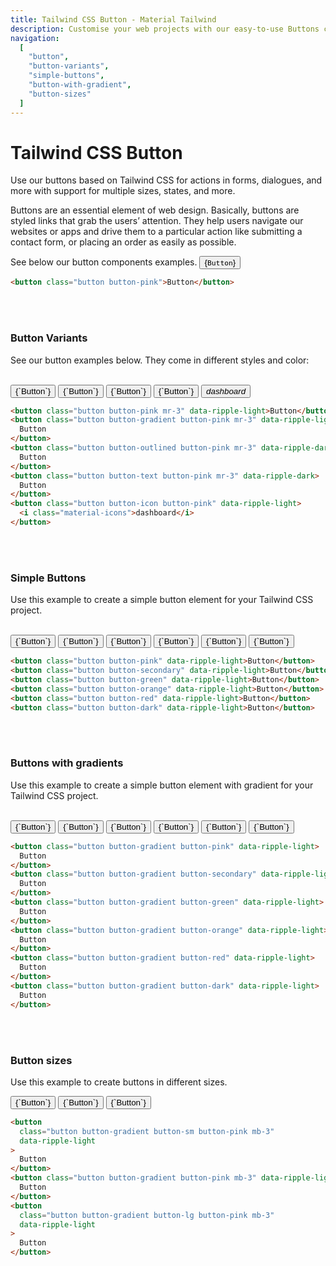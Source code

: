 ```yaml
---
title: Tailwind CSS Button - Material Tailwind
description: Customise your web projects with our easy-to-use Buttons component for Tailwind CSS using Material Design guidelines.
navigation:
  [
    "button",
    "button-variants",
    "simple-buttons",
    "button-with-gradient",
    "button-sizes"
  ]
---
```


# Tailwind CSS Button

Use our buttons based on Tailwind CSS for actions in forms, dialogues, and more with support for multiple sizes, states, and more.


Buttons are an essential element of web design. Basically, buttons are styled links
that grab the users’ attention. They help users navigate our websites or apps and
drive them to a particular action like submitting a contact form, or placing an order
as easily as possible.

See below our button components examples.
<ComponentCard id="button">
  <button className="button button-pink" data-ripple-light>
    {`Button`}
  </button>
</ComponentCard>

```html showLineNumbers
<button class="button button-pink">Button</button>
```

<br />
<br />

### Button Variants

See our button examples below. They come in different styles and color:

<br />
<ComponentCard id="button-variants">
  <div className="flex">
    <button className="button button-pink mr-3" data-ripple-light>
      {`Button`}
    </button>
    <button
      className="button button-gradient button-pink mr-3"
      data-ripple-light
    >
      {`Button`}
    </button>
    <button
      className="button button-outlined button-pink mr-3"
      data-ripple-dark
    >
      {`Button`}
    </button>
    <button className="button button-text button-pink mr-3" data-ripple-dark>
      {`Button`}
    </button>
    <button className="button button-icon button-pink" data-ripple-light>
      <i className="material-icons">dashboard</i>
    </button>
  </div>
</ComponentCard>

```html showLineNumbers
<button class="button button-pink mr-3" data-ripple-light>Button</button>
<button class="button button-gradient button-pink mr-3" data-ripple-light>
  Button
</button>
<button class="button button-outlined button-pink mr-3" data-ripple-dark>
  Button
</button>
<button class="button button-text button-pink mr-3" data-ripple-dark>
  Button
</button>
<button class="button button-icon button-pink" data-ripple-light>
  <i class="material-icons">dashboard</i>
</button>
```

<br />
<br />

### Simple Buttons

Use this example to create a simple button element for your Tailwind CSS project.

<br />
<ComponentCard id="simple-buttons">
  <div className="flex">
    <button className="button button-pink mr-3" data-ripple-light>
      {`Button`}
    </button>
    <button className="button button-secondary mr-3" data-ripple-light>
      {`Button`}
    </button>
    <button className="button button-green mr-3" data-ripple-light>
      {`Button`}
    </button>
    <button className="button button-orange mr-3" data-ripple-light>
      {`Button`}
    </button>
    <button className="button button-red mr-3" data-ripple-light>
      {`Button`}
    </button>
    <button className="button button-dark mr-3" data-ripple-light>
      {`Button`}
    </button>
  </div>
</ComponentCard>

```html showLineNumbers
<button class="button button-pink" data-ripple-light>Button</button>
<button class="button button-secondary" data-ripple-light>Button</button>
<button class="button button-green" data-ripple-light>Button</button>
<button class="button button-orange" data-ripple-light>Button</button>
<button class="button button-red" data-ripple-light>Button</button>
<button class="button button-dark" data-ripple-light>Button</button>
```

<br />
<br />

### Buttons with gradients

Use this example to create a simple button element with gradient for your Tailwind CSS project.

<br />
<ComponentCard id="buttons-with-gradient">
  <div className="flex">
    <button
      className="button button-gradient button-pink mr-3"
      data-ripple-light
    >
      {`Button`}
    </button>
    <button
      className="button button-gradient button-secondary mr-3"
      data-ripple-light
    >
      {`Button`}
    </button>
    <button
      className="button button-gradient button-green mr-3"
      data-ripple-light
    >
      {`Button`}
    </button>
    <button
      className="button button-gradient button-orange mr-3"
      data-ripple-light
    >
      {`Button`}
    </button>
    <button
      className="button button-gradient button-red mr-3"
      data-ripple-light
    >
      {`Button`}
    </button>
    <button
      className="button button-gradient button-dark mr-3"
      data-ripple-light
    >
      {`Button`}
    </button>
  </div>
</ComponentCard>

```html showLineNumbers
<button class="button button-gradient button-pink" data-ripple-light>
  Button
</button>
<button class="button button-gradient button-secondary" data-ripple-light>
  Button
</button>
<button class="button button-gradient button-green" data-ripple-light>
  Button
</button>
<button class="button button-gradient button-orange" data-ripple-light>
  Button
</button>
<button class="button button-gradient button-red" data-ripple-light>
  Button
</button>
<button class="button button-gradient button-dark" data-ripple-light>
  Button
</button>
```

<br />
<br />

### Button sizes

Use this example to create buttons in different sizes.
<br/>

<ComponentCard id="buttons-with-gradient">
  <button
    className="button button-gradient button-sm button-pink mb-3"
    data-ripple-light
  >
    {`Button`}
  </button>
  <button className="button button-gradient button-pink mb-3" data-ripple-light>
    {`Button`}
  </button>
  <button
    className="button button-gradient button-lg button-pink mb-3"
    data-ripple-light
  >
    {`Button`}
  </button>
</ComponentCard>

```html showLineNumbers
<button
  class="button button-gradient button-sm button-pink mb-3"
  data-ripple-light
>
  Button
</button>
<button class="button button-gradient button-pink mb-3" data-ripple-light>
  Button
</button>
<button
  class="button button-gradient button-lg button-pink mb-3"
  data-ripple-light
>
  Button
</button>
```
